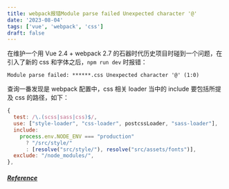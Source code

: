 ```yaml
---
title: webpack报错Module parse failed Unexpected character '@'
date: '2023-08-04'
tags: ['vue', 'webpack', 'css']
draft: false
---
```


在维护一个用 Vue 2.4 + webpack 2.7 的石器时代历史项目时碰到一个问题，在引入了新的 css 和字体之后，`npm run dev` 时报错：

```
Module parse failed: ******.css Unexpected character '@' (1:0)
```

查询一番发现是 webpack 配置中，css 相关 loader 当中的 include 要包括所提及 css 的路径，如下：

```js
{
  test: /\.(scss|sass|css)$/,
  use: ["style-loader", "css-loader", postcssLoader, "sass-loader"],
  include:
    process.env.NODE_ENV === "production"
      ? "/src/style/"
      : [resolve("src/style/"), resolve("src/assets/fonts")],
  exclude: "/node_modules/",
},
```

##### [Reference](https://github.com/webpack-contrib/sass-loader/issues/344)
